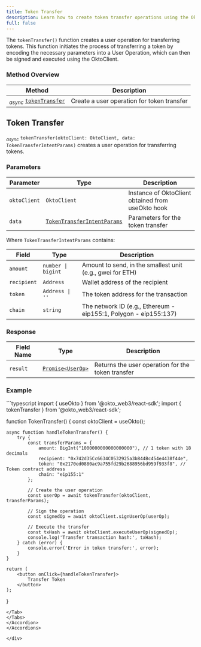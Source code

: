 ```yaml
---
title: Token Transfer
description: Learn how to create token transfer operations using the Okto SDK.
full: false
---
```



The `tokenTransfer()` function creates a user operation for transferring tokens. This function initiates the process of transferring a token by encoding the necessary parameters into a User Operation, which can then be signed and executed using the OktoClient.

### Method Overview

| Method | Description |
|---------|-------------|
| <sub><i>async</i></sub> [`tokenTransfer`](#token-transfer) | Create a user operation for token transfer |

<div className="method-box">

## Token Transfer

<sub><i>async</i></sub> `tokenTransfer(oktoClient: OktoClient, data: TokenTransferIntentParams)` creates a user operation for transferring tokens.

### Parameters

| Parameter | Type | Description |
|-----------|------|-------------|
| `oktoClient` | `OktoClient` | Instance of OktoClient obtained from useOkto hook |
| `data` | [`TokenTransferIntentParams`](/docs/react-sdk/technical-reference#models) | Parameters for the token transfer |

Where `TokenTransferIntentParams` contains:

| Field | Type | Description |
|-------|------|-------------|
| `amount` | `number \| bigint` | Amount to send, in the smallest unit (e.g., gwei for ETH) |
| `recipient` | `Address` | Wallet address of the recipient |
| `token` | `Address \| ''` | The token address for the transaction |
| `chain` | `string` | The network ID (e.g., Ethereum - eip155:1, Polygon - eip155:137) |

### Response

<Callout title="Success Response">

| Field Name | Type | Description |
|------------|------|-------------|
| `result` | [`Promise<UserOp>`](/docs/react-sdk/technical-reference#models) | Returns the user operation for the token transfer |

</Callout>

### Example

<Accordions>
<Accordion title="Usage">
<Tabs items={['TypeScript']}>
<Tab value="TypeScript">
```typescript
import { useOkto } from '@okto_web3/react-sdk';
import { tokenTransfer } from '@okto_web3/react-sdk';

function TokenTransfer() {
    const oktoClient = useOkto();

    async function handleTokenTransfer() {
        try {
            const transferParams = {
                amount: BigInt("1000000000000000000"), // 1 token with 18 decimals
                recipient: "0x742d35Cc6634C0532925a3b844Bc454e4438f44e",
                token: "0x2170ed0880ac9a755fd29b2688956bd959f933f8", // Token contract address
                chain: "eip155:1"
            };

            // Create the user operation
            const userOp = await tokenTransfer(oktoClient, transferParams);
            
            // Sign the operation
            const signedOp = await oktoClient.signUserOp(userOp);
            
            // Execute the transfer
            const txHash = await oktoClient.executeUserOp(signedOp);
            console.log('Transfer transaction hash:', txHash);
        } catch (error) {
            console.error('Error in token transfer:', error);
        }
    }

    return (
        <button onClick={handleTokenTransfer}>
            Transfer Token
        </button>
    );
}
```
</Tab>
</Tabs>
</Accordion>
</Accordions>

</div>
